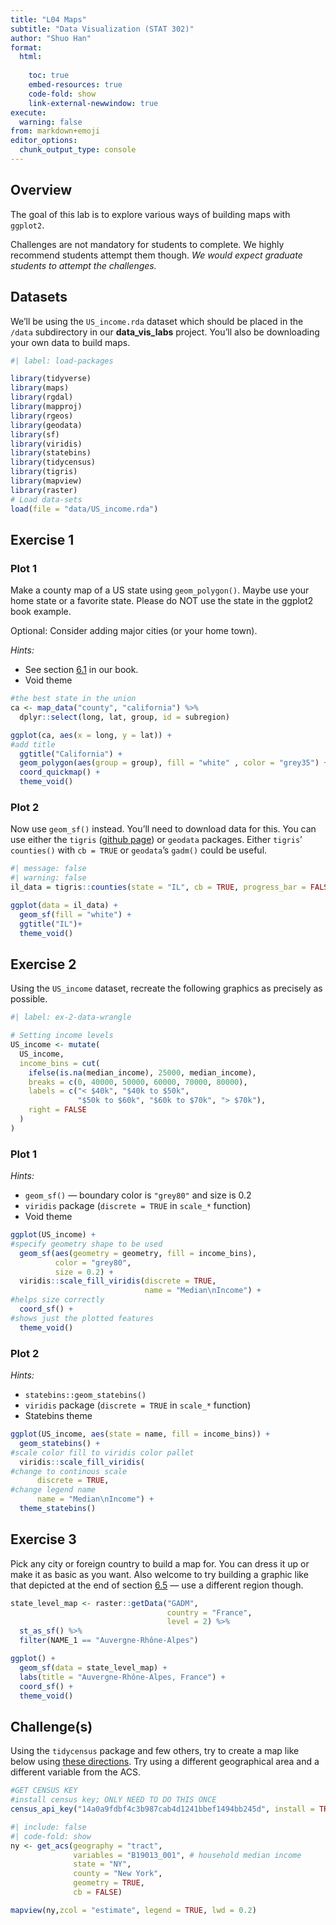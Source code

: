 ```yaml
---
title: "L04 Maps"
subtitle: "Data Visualization (STAT 302)" 
author: "Shuo Han"
format:
  html:
    
    toc: true
    embed-resources: true
    code-fold: show
    link-external-newwindow: true
execute:
  warning: false
from: markdown+emoji 
editor_options: 
  chunk_output_type: console
---
```



## Overview

The goal of this lab is to explore various ways of building maps with `ggplot2`.

Challenges are not mandatory for students to complete. We highly recommend students attempt them though. *We would expect graduate students to attempt the challenges.*

## Datasets

We'll be using the `US_income.rda` dataset which should be placed in the `/data` subdirectory in our **data_vis_labs** project. You'll also be downloading your own data to build maps.

```r
#| label: load-packages

library(tidyverse)
library(maps)
library(rgdal)
library(mapproj)
library(rgeos)
library(geodata)
library(sf)
library(viridis)
library(statebins)
library(tidycensus)
library(tigris)
library(mapview)
library(raster)
# Load data-sets
load(file = "data/US_income.rda")
```

## Exercise 1

### Plot 1

Make a county map of a US state using `geom_polygon()`. Maybe use your home state or a favorite state. Please do NOT use the state in the ggplot2 book example. 

Optional: Consider adding major cities (or your home town).

*Hints:*

-   See section [6.1](https://ggplot2-book.org/maps.html#polygonmaps) in our book.
-   Void theme
```r
#the best state in the union 
ca <- map_data("county", "california") %>% 
  dplyr::select(long, lat, group, id = subregion)

ggplot(ca, aes(x = long, y = lat)) +
#add title
  ggtitle("California") +
  geom_polygon(aes(group = group), fill = "white" , color = "grey35") +
  coord_quickmap() +
  theme_void()
```



### Plot 2

Now use `geom_sf()` instead. You'll need to download data for this. You can use either the `tigris` ([github page](https://github.com/walkerke/tigris)) or `geodata` packages. Either `tigris`' `counties()` with `cb = TRUE` or `geodata`'s `gadm()` could be useful.

```r
#| message: false
#| warning: false
il_data = tigris::counties(state = "IL", cb = TRUE, progress_bar = FALSE)

ggplot(data = il_data) + 
  geom_sf(fill = "white") +
  ggtitle("IL")+
  theme_void()
```

## Exercise 2

Using the `US_income` dataset, recreate the following graphics as precisely as possible.

```r
#| label: ex-2-data-wrangle

# Setting income levels
US_income <- mutate(
  US_income,
  income_bins = cut(
    ifelse(is.na(median_income), 25000, median_income),
    breaks = c(0, 40000, 50000, 60000, 70000, 80000),
    labels = c("< $40k", "$40k to $50k", 
               "$50k to $60k", "$60k to $70k", "> $70k"),
    right = FALSE
  )
)
```

### Plot 1

*Hints:*

-   `geom_sf()` --- boundary color is `"grey80"` and size is 0.2
-   `viridis` package (`discrete = TRUE` in `scale_*` function)
-   Void theme
```r
ggplot(US_income) +
#specify geometry shape to be used 
  geom_sf(aes(geometry = geometry, fill = income_bins),
          color = "grey80",
          size = 0.2) +
  viridis::scale_fill_viridis(discrete = TRUE, 
                              name = "Median\nIncome") +
#helps size correctly 
  coord_sf() +
#shows just the plotted features 
  theme_void()
```

### Plot 2

*Hints:*

-   `statebins::geom_statebins()`
-   `viridis` package (`discrete = TRUE` in `scale_*` function)
-   Statebins theme
```r
ggplot(US_income, aes(state = name, fill = income_bins)) +
  geom_statebins() +
#scale color fill to viridis color pallet 
  viridis::scale_fill_viridis(
#change to continous scale
      discrete = TRUE,
#change legend name
      name = "Median\nIncome") +
  theme_statebins()
```

## Exercise 3

Pick any city or foreign country to build a map for. You can dress it up or make it as basic as you want. Also welcome to try building a graphic like that depicted at the end of section [6.5](https://ggplot2-book.org/maps.html#rastermaps) --- use a different region though.
```r
state_level_map <- raster::getData("GADM", 
                                   country = "France", 
                                   level = 2) %>%
  st_as_sf() %>%
  filter(NAME_1 == "Auvergne-Rhône-Alpes")

ggplot() +
  geom_sf(data = state_level_map) +
  labs(title = "Auvergne-Rhône-Alpes, France") +
  coord_sf() +
  theme_void() 
```

## Challenge(s)

Using the `tidycensus` package and few others, try to create a map like below using [these directions](https://walkerke.github.io/tidycensus/articles/spatial-data.html). Try using a different geographical area and a different variable from the ACS.
```r
#GET CENSUS KEY
#install census key; ONLY NEED TO DO THIS ONCE 
census_api_key("14a0a9fdbf4c3b987cab4d1241bbef1494bb245d", install = TRUE, overwrite = TRUE)
```



```r
#| include: false
#| code-fold: show
ny <- get_acs(geography = "tract", 
              variables = "B19013_001", # household median income
              state = "NY", 
              county = "New York", 
              geometry = TRUE, 
              cb = FALSE)
```

```r
mapview(ny,zcol = "estimate", legend = TRUE, lwd = 0.2)
```


